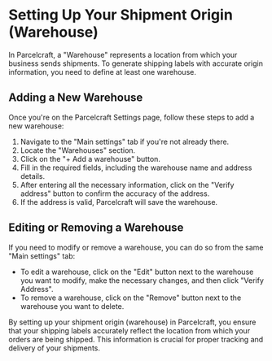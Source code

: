 # Setting Up Your Shipment Origin (Warehouse)

In Parcelcraft, a "Warehouse" represents a location from which your business sends shipments. To generate shipping labels with accurate origin information, you need to define at least one warehouse.

## Adding a New Warehouse

Once you're on the Parcelcraft Settings page, follow these steps to add a new warehouse:

1. Navigate to the "Main settings" tab if you're not already there.
2. Locate the "Warehouses" section.
3. Click on the "+ Add a warehouse" button.
4. Fill in the required fields, including the warehouse name and address details.
5. After entering all the necessary information, click on the "Verify address" button to confirm the accuracy of the address.
6. If the address is valid, Parcelcraft will save the warehouse.

## Editing or Removing a Warehouse

If you need to modify or remove a warehouse, you can do so from the same "Main settings" tab:

- To edit a warehouse, click on the "Edit" button next to the warehouse you want to modify, make the necessary changes, and then click "Verify Address".
- To remove a warehouse, click on the "Remove" button next to the warehouse you want to delete.

By setting up your shipment origin (warehouse) in Parcelcraft, you ensure that your shipping labels accurately reflect the location from which your orders are being shipped. This information is crucial for proper tracking and delivery of your shipments.

